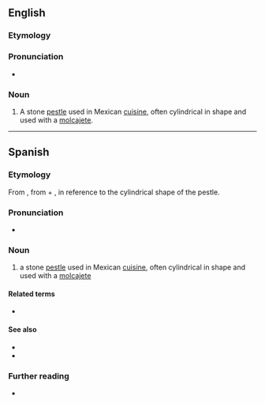 ==English==

===Etymology===
{{bor|en|es|tejolote}}

===Pronunciation===
* {{a|GA}} {{IPA|en|/ˌteɪhəˈloʊteɪ/}}

===Noun===
{{en-noun}}

# A stone [[pestle]] used in Mexican [[cuisine]], often cylindrical in shape and used with a [[molcajete]].

----

==Spanish==

===Etymology===
From {{bor|es|nci|texōlōtl||grinding stone, pestle}}, from {{m|nci|teci||to grind maize}} + {{m|nci|ōlōtl||corncob}}, in reference to the cylindrical shape of the pestle.

===Pronunciation===
{{es-IPA}}
* {{rhymes|es|ote|s=4}}

===Noun===
{{es-noun|m}}

# a stone [[pestle]] used in Mexican [[cuisine]], often cylindrical in shape and used with a [[molcajete]]
#: {{syn|es|mano|pilón}}

====Related terms====
* {{l|es|olote}}

====See also====
* {{l|es|metate}}
* {{l|es|molcajete}}

===Further reading===
* {{R:es:DRAE}}

{{C|es|Tools}}